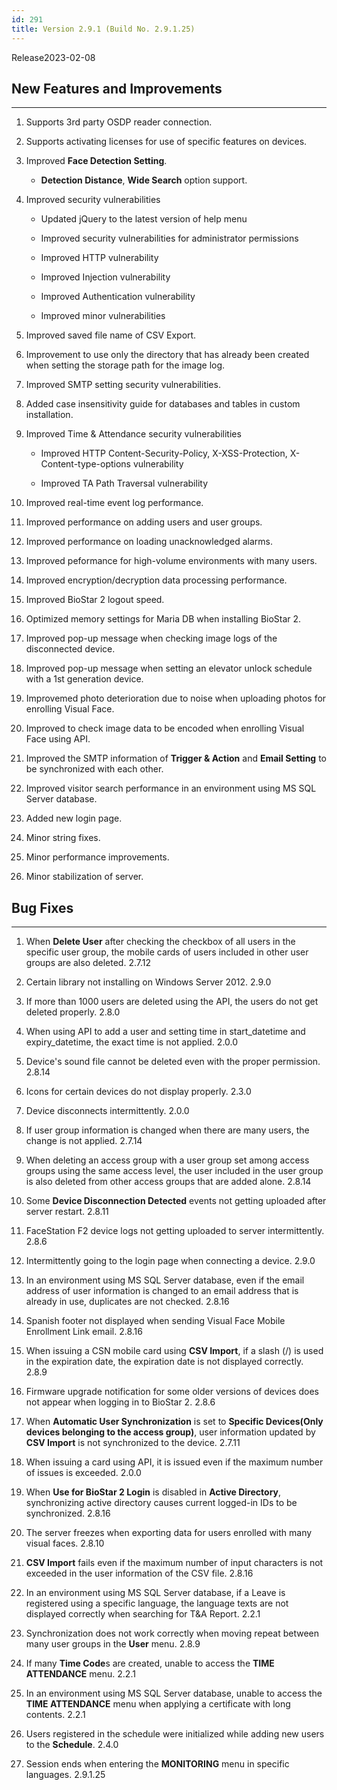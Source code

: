 ```yaml
---
id: 291
title: Version 2.9.1 (Build No. 2.9.1.25)
---
```


Release<Separator/>2023-02-08

## New Features and Improvements

---

1. Supports 3rd party OSDP reader connection.

1. Supports activating licenses for use of specific features on devices.

1. Improved **Face Detection Setting**.

    * **Detection Distance**, **Wide Search** option support.

1. Improved security vulnerabilities

    * Updated jQuery to the latest version of help menu

    * Improved security vulnerabilities for administrator permissions

    * Improved HTTP vulnerability

    * Improved Injection vulnerability

    * Improved Authentication vulnerability

    * Improved minor vulnerabilities

1. Improved saved file name of CSV Export.

1. Improvement to use only the directory that has already been created when setting the storage path for the image log.

1. Improved SMTP setting security vulnerabilities.

1. Added case insensitivity guide for databases and tables in custom installation.

1. Improved Time & Attendance security vulnerabilities

    * Improved HTTP Content-Security-Policy, X-XSS-Protection, X-Content-type-options vulnerability

    * Improved TA Path Traversal vulnerability

1. Improved real-time event log performance.

1. Improved performance on adding users and user groups.

1. Improved performance on loading unacknowledged alarms.

1. Improved peformance for high-volume environments with many users.

1. Improved encryption/decryption data processing performance.

1. Improved BioStar 2 logout speed.

1. Optimized memory settings for Maria DB when installing BioStar 2.

1. Improved pop-up message when checking image logs of the disconnected device.

1. Improved pop-up message when setting an elevator unlock schedule with a 1st generation device.

1. Improvemed photo deterioration due to noise when uploading photos for enrolling Visual Face.

1. Improved to check image data to be encoded when enrolling Visual Face using API.

1. Improved the SMTP information of **Trigger & Action** and **Email Setting** to be synchronized with each other.

1. Improved visitor search performance in an environment using MS SQL Server database.

1. Added new login page.

1. Minor string fixes.

1. Minor performance improvements.

1. Minor stabilization of server.

## Bug Fixes

---

<BugLists>

1. When **Delete User** after checking the checkbox of all users in the specific user group, the mobile cards of users included in other user groups are also deleted. <Badge>2.7.12</Badge>

1. Certain library not installing on Windows Server 2012. <Badge>2.9.0</Badge>

1. If more than 1000 users are deleted using the API, the users do not get deleted properly. <Badge>2.8.0</Badge>

1. When using API to add a user and setting time in start_datetime and expiry_datetime, the exact time is not applied. <Badge>2.0.0</Badge>

1. Device's sound file cannot be deleted even with the proper permission. <Badge>2.8.14</Badge>

1. Icons for certain devices do not display properly. <Badge>2.3.0</Badge>

1. Device disconnects intermittently. <Badge>2.0.0</Badge>

1. If user group information is changed when there are many users, the change is not applied. <Badge>2.7.14</Badge>

1. When deleting an access group with a user group set among access groups using the same access level, the user included in the user group is also deleted from other access groups that are added alone. <Badge>2.8.14</Badge>

1. Some **Device Disconnection Detected** events not getting uploaded after server restart. <Badge>2.8.11</Badge>

1. FaceStation F2 device logs not getting uploaded to server intermittently. <Badge>2.8.6</Badge>

1. Intermittently going to the login page when connecting a device. <Badge>2.9.0</Badge>

1. In an environment using MS SQL Server database, even if the email address of user information is changed to an email address that is already in use, duplicates are not checked. <Badge>2.8.16</Badge>

1. Spanish footer not displayed when sending Visual Face Mobile Enrollment Link email. <Badge>2.8.16</Badge>

1. When issuing a CSN mobile card using **CSV Import**, if a slash (/) is used in the expiration date, the expiration date is not displayed correctly. <Badge>2.8.9</Badge>

1. Firmware upgrade notification for some older versions of devices does not appear when logging in to BioStar 2. <Badge>2.8.6</Badge>

1. When **Automatic User Synchronization** is set to **Specific Devices(Only devices belonging to the access group)**, user information updated by **CSV Import** is not synchronized to the device. <Badge>2.7.11</Badge>

1. When issuing a card using API, it is issued even if the maximum number of issues is exceeded. <Badge>2.0.0</Badge>

1. When **Use for BioStar 2 Login** is disabled in **Active Directory**, synchronizing active directory causes current logged-in IDs to be synchronized. <Badge>2.8.16</Badge>

1. The server freezes when exporting data for users enrolled with many visual faces. <Badge>2.8.10</Badge>

1. **CSV Import** fails even if the maximum number of input characters is not exceeded in the user information of the CSV file. <Badge>2.8.16</Badge>

1. In an environment using MS SQL Server database, if a Leave is registered using a specific language, the language texts are not displayed correctly when searching for T&A Report. <Badge>2.2.1</Badge>

1. Synchronization does not work correctly when moving repeat between many user groups in the **User** menu. <Badge>2.8.9</Badge>

1. If many **Time Code**s are created, unable to access the **TIME ATTENDANCE** menu. <Badge>2.2.1</Badge>

1. In an environment using MS SQL Server database, unable to access the **TIME ATTENDANCE** menu when applying a certificate with long contents. <Badge>2.2.1</Badge>

1. Users registered in the schedule were initialized while adding new users to the **Schedule**. <Badge>2.4.0</Badge>

1. Session ends when entering the **MONITORING** menu in specific languages. <Badge>2.9.1.25</Badge>

</BugLists>